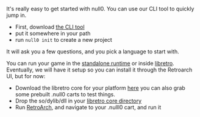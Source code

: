It's really easy to get started with null0. You can use our CLI tool to quickly jump in. 

- First, download [the CLI tool](#linkneeded)
- put it somewhere in your path
- run `null0 init` to create a new project

It will ask you a few questions, and you pick a language to start with.

You can run your game in the [standalone runtime](#linkneeded) or inside [libretro](#linkneeded). Eventually, we will have it setup so you can install it through the Retroarch UI, but for now:

- Download the libretro core for your platform [here](https://github.com/notnullgames/null0/releases) you can also grab some prebuilt .null0 carts to test things.
- Drop the so/dylib/dll in your [libretro core directory](https://docs.libretro.com/guides/change-directories/)
- Run [RetroArch](https://www.retroarch.com/), and navigate to your .nulll0 cart, and run it